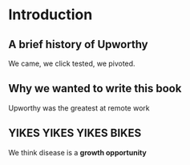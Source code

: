 # Introduction {#intro}


## A brief history of Upworthy

We came, we click tested, we pivoted. 

## Why we wanted to write this book

Upworthy was the greatest at remote work

## YIKES YIKES YIKES BIKES

We think disease is a **growth opportunity**
